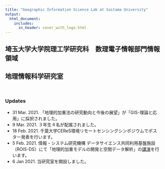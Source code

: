 ```yaml
---
title: "Geographic Information Science Lab at Saitama University"
output:
  html_document:
    includes:
      in_header: cover_with_logo.html
---
```


## 埼玉大学大学院理工学研究科　数理電子情報部門情報領域 
## 地理情報科学研究室

<br>

### Updates
- 31 Mar. 2021. 「地理的加重法の研究動向と今後の展望」が「GIS-理論と応用」に採択されました。
- 9 Mar. 2021.  ３年生４名が配属されました。
- 18 Feb. 2021. 千葉大学CEReS環境リモートセンシングシンポジウムでポスター発表を行います。
- 5 Feb. 2021. 情報・システム研究機構 データサイエンス共同利用基盤施設（ROIS-DS）にて「地理的加重モデルの開発と空間データ解析」の[講演](https://ds.rois.ac.jp/article/rois-ds_symposium_20210205/)を行います。
- 6 Jan 2021. 当研究室を開設しました。
